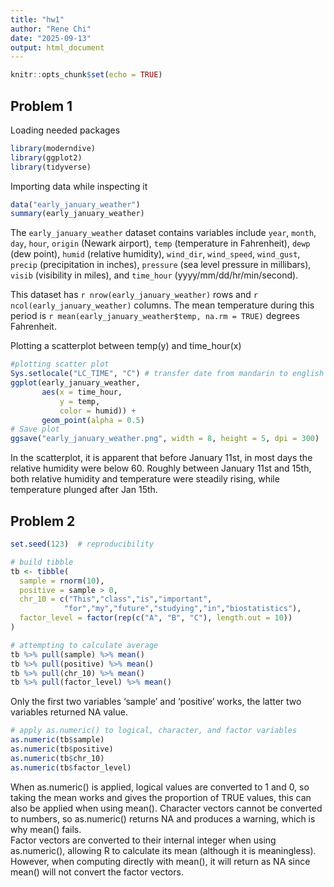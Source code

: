```yaml
---
title: "hw1"
author: "Rene Chi"
date: "2025-09-13"
output: html_document
---
```


```r
knitr::opts_chunk$set(echo = TRUE)
```

## Problem 1

Loading needed packages
```r
library(moderndive)
library(ggplot2)
library(tidyverse)
```

Importing data while inspecting it
```r
data("early_january_weather")
summary(early_january_weather)
```
The `early_january_weather` dataset contains variables include `year`, `month`, `day`, `hour`, `origin` (Newark airport), `temp` (temperature in Fahrenheit), `dewp` (dew point), `humid` (relative humidity), `wind_dir`, `wind_speed`, `wind_gust`, `precip` (precipitation in inches), `pressure` (sea level pressure in millibars), `visib` (visibility in miles), and `time_hour` (yyyy/mm/dd/hr/min/second). 

This dataset has `r nrow(early_january_weather)` rows and `r ncol(early_january_weather)` columns. The mean temperature during this period is `r mean(early_january_weather$temp, na.rm = TRUE)` degrees Fahrenheit.

Plotting a scatterplot between temp(y) and time_hour(x)
```r
#plotting scatter plot 
Sys.setlocale("LC_TIME", "C") # transfer date from mandarin to english
ggplot(early_january_weather, 
       aes(x = time_hour, 
           y = temp, 
           color = humid)) +
       geom_point(alpha = 0.5) 
# Save plot
ggsave("early_january_weather.png", width = 8, height = 5, dpi = 300)
```
In the scatterplot, it is apparent that before January 11st, in most days the relative humidity were below 60. Roughly between January 11st and 15th, both relative humidity and temperature were steadily rising, while temperature plunged after Jan 15th.

## Problem 2
```r
set.seed(123)  # reproducibility

# build tibble
tb <- tibble(
  sample = rnorm(10),
  positive = sample > 0,
  chr_10 = c("This","class","is","important",
            "for","my","future","studying","in","biostatistics"),
  factor_level = factor(rep(c("A", "B", "C"), length.out = 10))
)

# attempting to calculate average
tb %>% pull(sample) %>% mean()
tb %>% pull(positive) %>% mean()
tb %>% pull(chr_10) %>% mean()
tb %>% pull(factor_level) %>% mean()
```
Only the first two variables 'sample' and 'positive' works, the latter two variables returned NA value.
```r
# apply as.numeric() to logical, character, and factor variables
as.numeric(tb$sample)
as.numeric(tb$positive)
as.numeric(tb$chr_10)
as.numeric(tb$factor_level)
```
When as.numeric() is applied, logical values are converted to 1 and 0, so taking the mean works and gives the proportion of TRUE values, this can also be applied when using mean(). Character vectors cannot be converted to numbers, so as.numeric() returns NA and produces a warning, which is why mean() fails.   
Factor vectors are converted to their internal integer when using as.numeric(), allowing R to calculate its mean (although it is meaningless). However, when computing directly with mean(), it will return as NA since mean() will not convert the factor vectors.
